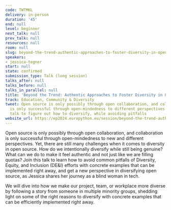 ```yaml
---
code: TWTMKL
delivery: in-person
duration: '45'
end: null
level: beginner
next_talk: null
prev_talk: null
resources: null
room: null
slug: beyond-the-trend-authentic-approaches-to-foster-diversity-in-open-source
speakers:
- jessica-tegner
start: null
state: confirmed
submission_type: Talk (long session)
talks_after: null
talks_before: null
talks_in_parallel: null
title: 'Beyond the Trend: Authentic Approaches to Foster Diversity in Open Source'
track: Education, Community & Diversity
tweet: Open source is only possibly through open collaboration, and collaboration
  is only successful through open-mindedness to different perspectives. Join this
  talk to figure out how to diversify, while avoiding pitfalls
website_url: https://ep2024.europython.eu/session/beyond-the-trend-authentic-approaches-to-foster-diversity-in-open-source
---
```


Open source is only possibly through open collaboration, and collaboration is only successful through open-mindedness to new and different perspectives. Yet, there are still many challenges when it comes to diversity in open source. How do we intentionally diversify while still being genuine? What can we do to make it feel authentic and not just like we are filling quotas? Join this talk to learn how to avoid common pitfalls of Diversity, Equity, and Inclusion  (DE&I) efforts with concrete examples that can be implemented right away, and get a new perspective in diversifying open source, as Jessica shares her journey as a blind woman in tech.


We will dive into how we make our project, team, or workplace more diverse by following a story from someone in multiple minority groups, shedding light on some of the right reasons to diversify with concrete examples that can be efficiently implemented right away.
